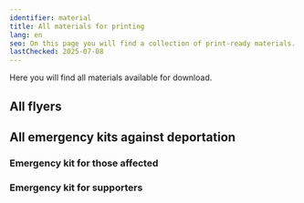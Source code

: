 ```yaml
---
identifier: material
title: All materials for printing
lang: en
seo: On this page you will find a collection of print-ready materials. You can download all flyers as a bundle, print them out and distribute them.
lastChecked: 2025-07-08
---
```


Here you will find all materials available for download.

## All flyers

<PdfLink collection="flyers" identifier="all" lang="all"></PdfLink>
<PdfLink collection="flyers" identifier="all" lang="ar"></PdfLink>
<PdfLink collection="flyers" identifier="all" lang="de"></PdfLink>
<PdfLink collection="flyers" identifier="all" lang="en"></PdfLink>
<PdfLink collection="flyers" identifier="all" lang="es"></PdfLink>
<PdfLink collection="flyers" identifier="all" lang="fr"></PdfLink>

## All emergency kits against deportation
### Emergency kit for those affected

<PdfLink collection="kits" identifier="affected" lang="ar"></PdfLink>
<PdfLink collection="kits" identifier="affected" lang="de"></PdfLink>
<PdfLink collection="kits" identifier="affected" lang="en"></PdfLink>
<PdfLink collection="kits" identifier="affected" lang="es"></PdfLink>
<PdfLink collection="kits" identifier="affected" lang="fr"></PdfLink>

### Emergency kit for supporters

<PdfLink collection="kits" identifier="support" lang="ar"></PdfLink>
<PdfLink collection="kits" identifier="support" lang="de"></PdfLink>
<PdfLink collection="kits" identifier="support" lang="en"></PdfLink>
<PdfLink collection="kits" identifier="support" lang="es"></PdfLink>
<PdfLink collection="kits" identifier="support" lang="fr"></PdfLink>
